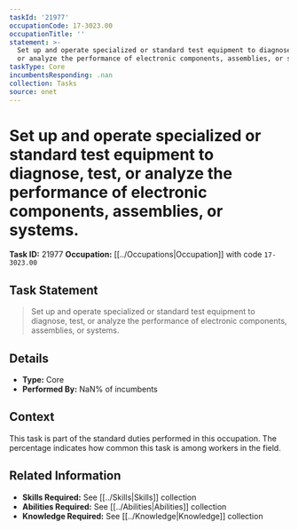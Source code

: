 ```yaml
---
taskId: '21977'
occupationCode: 17-3023.00
occupationTitle: ''
statement: >-
  Set up and operate specialized or standard test equipment to diagnose, test,
  or analyze the performance of electronic components, assemblies, or systems.
taskType: Core
incumbentsResponding: .nan
collection: Tasks
source: onet
---
```

# Set up and operate specialized or standard test equipment to diagnose, test, or analyze the performance of electronic components, assemblies, or systems.

**Task ID:** 21977
**Occupation:** [[../Occupations|Occupation]] with code `17-3023.00`

## Task Statement

> Set up and operate specialized or standard test equipment to diagnose, test, or analyze the performance of electronic components, assemblies, or systems.

## Details

- **Type:** Core
- **Performed By:** NaN% of incumbents

## Context

This task is part of the standard duties performed in this occupation. The percentage indicates how common this task is among workers in the field.

## Related Information

- **Skills Required:** See [[../Skills|Skills]] collection
- **Abilities Required:** See [[../Abilities|Abilities]] collection
- **Knowledge Required:** See [[../Knowledge|Knowledge]] collection
